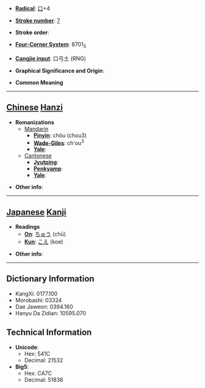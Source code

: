 * '''[[Wiktionary:Chinese radical index| Radical]]''': [[Wiktionary:Chinese radical index 口|口]]+4

* '''[[Wiktionary:Chinese total strokes index|Stroke number]]''': [[Wiktionary:Chinese total strokes index 7|7]]

* '''Stroke order''': 

* '''[[Wiktionary:Chinese four corner index|Four-Corner System]]''': 6701<sub>5</sub>

* '''[[Wiktionary:Chinese Cangjie index|Cangjie input]]''': 口弓土 (RNG)

* '''Graphical Significance and Origin''': 

* '''Common Meaning'''

----

== [[Chinese]] [[Hanzi]] ==

* '''Romanizations'''
** [[Mandarin]]
*** '''[[Pinyin]]''': chǒu (chou3)
*** '''[[Wade-Giles]]''': ch'ou<sup>3</sup>
*** '''[[Yale]]''': 
**[[Cantonese]]
***'''[[Jyutping]]''':
***'''[[Penkyamp]]''': 
***'''[[Yale]]''': 

* '''Other info''': 

----

== [[Japanese]] [[Kanji]] ==

* '''Readings'''
** '''[[On]]''': [[ちゅう]] (chū)
** '''[[Kun]]''': [[こえ]] (koe)

* '''Other info''':  

----

== Dictionary Information ==

* KangXi: 0177.100
* Morobashi: 03324
* Dae Jaweon: 0394.160
* Hanyu Da Zidian: 10595.070

== Technical Information ==

* '''Unicode''':
** Hex: 541C
** Decimal: 21532
* '''Big5''':
** Hex: CA7C
** Decimal: 51836